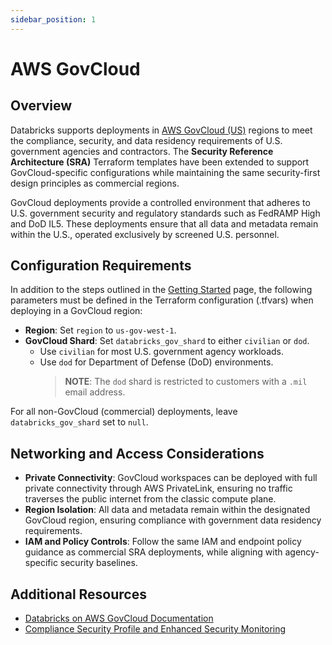 ```yaml
---
sidebar_position: 1
---
```


# AWS GovCloud

## Overview
Databricks supports deployments in [AWS GovCloud (US)](https://aws.amazon.com/govcloud-us/) regions to meet the compliance, security, and data residency requirements of U.S. government agencies and contractors. The **Security Reference Architecture (SRA)** Terraform templates have been extended to support GovCloud-specific configurations while maintaining the same security-first design principles as commercial regions.

GovCloud deployments provide a controlled environment that adheres to U.S. government security and regulatory standards such as FedRAMP High and DoD IL5. These deployments ensure that all data and metadata remain within the U.S., operated exclusively by screened U.S. personnel.

## Configuration Requirements
In addition to the steps outlined in the [Getting Started](./gettingstarted.mdx) page, the following parameters must be defined in the Terraform configuration (.tfvars) when deploying in a GovCloud region:
* **Region**: Set `region` to `us-gov-west-1`. 
* **GovCloud Shard**: Set `databricks_gov_shard` to either `civilian` or `dod`. 
    * Use `civilian` for most U.S. government agency workloads. 
    * Use `dod` for Department of Defense (DoD) environments. 
        >**NOTE**: The `dod` shard is restricted to customers with a `.mil` email address.

For all non-GovCloud (commercial) deployments, leave `databricks_gov_shard` set to `null`.

## Networking and Access Considerations
* **Private Connectivity**: GovCloud workspaces can be deployed with full private connectivity through AWS PrivateLink, ensuring no traffic traverses the public internet from the classic compute plane.
* **Region Isolation**: All data and metadata remain within the designated GovCloud region, ensuring compliance with government data residency requirements.
* **IAM and Policy Controls**: Follow the same IAM and endpoint policy guidance as commercial SRA deployments, while aligning with agency-specific security baselines.

## Additional Resources
* [Databricks on AWS GovCloud Documentation](https://docs.databricks.com/aws/en/security/privacy/gov-cloud) 
* [Compliance Security Profile and Enhanced Security Monitoring](https://docs.databricks.com/aws/en/security/privacy/enhanced-security-compliance)